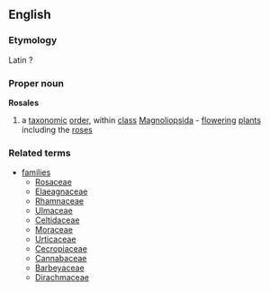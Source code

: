 ==English==
===Etymology===
Latin ?
===Proper noun===
{{wikipedia}}
'''Rosales'''
#a [[taxonomic]] [[order]], within [[class]] [[Magnoliopsida]] - [[flowering]] [[plant]]s including the [[rose]]s
===Related terms===
{{wikispecies}}
*[[families]]
**[[Rosaceae]]
**[[Elaeagnaceae]]
**[[Rhamnaceae]]
**[[Ulmaceae]]
**[[Celtidaceae]]
**[[Moraceae]]
**[[Urticaceae]]
**[[Cecropiaceae]]
**[[Cannabaceae]]
**[[Barbeyaceae]]
**[[Dirachmaceae]]